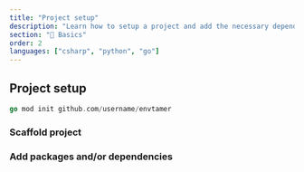 ```yaml
---
title: "Project setup"
description: "Learn how to setup a project and add the necessary dependencies and packages"
section: "🚀 Basics"
order: 2
languages: ["csharp", "python", "go"]
---
```


## Project setup

```go
go mod init github.com/username/envtamer
```

### Scaffold project

### Add packages and/or dependencies
